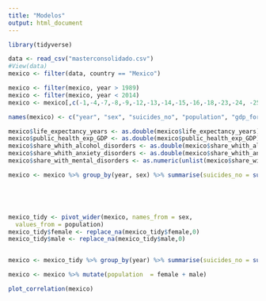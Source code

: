 ```yaml
---
title: "Modelos"
output: html_document
---
```



```r
library(tidyverse)
```

```r
data <- read_csv("masterconsolidado.csv")
#View(data)
mexico <- filter(data, country == "Mexico")

mexico <- filter(mexico, year > 1989)
mexico <- filter(mexico, year < 2014)
mexico <- mexico[,c(-1,-4,-7,-8,-9,-12,-13,-14,-15,-16,-18,-23,-24, -25, -26, -27, -28)]

names(mexico) <- c("year", "sex", "suicides_no", "population", "gdp_for_year", "gdp_per_capita", "life_expectancy_years", "public_health_exp_GDP","share_whith_alcohol_disorders",  "share_whith_anxiety_disorders", "share_with_mental_disorders")

mexico$life_expectancy_years <- as.double(mexico$life_expectancy_years)
mexico$public_health_exp_GDP <- as.double(mexico$public_health_exp_GDP)
mexico$share_whith_alcohol_disorders <- as.double(mexico$share_whith_alcohol_disorders)
mexico$share_whith_anxiety_disorders <- as.double(mexico$share_whith_anxiety_disorders)
mexico$share_with_mental_disorders <- as.numeric(unlist(mexico$share_with_mental_disorders))

mexico <- mexico %>% group_by(year, sex) %>% summarise(suicides_no = sum(suicides_no), population = sum(population), gdp_for_year = mean(gdp_for_year), gdp_per_capita = mean(gdp_per_capita), life_expectancy_years = mean(life_expectancy_years),public_health_exp_GDP = mean(public_health_exp_GDP), share_whith_alcohol_disorders = mean(share_whith_alcohol_disorders), share_whith_anxiety_disorders = mean(share_whith_anxiety_disorders), share_with_mental_disorders = mean(share_with_mental_disorders) )






```

```r
mexico_tidy <- pivot_wider(mexico, names_from = sex, 
  values_from = population)
mexico_tidy$female <- replace_na(mexico_tidy$female,0)
mexico_tidy$male <- replace_na(mexico_tidy$male,0)


mexico <- mexico_tidy %>% group_by(year) %>% summarise(suicides_no = sum(suicides_no), gdp_for_year = mean(gdp_for_year), gdp_per_capita = mean(gdp_per_capita), life_expectancy_years = mean(life_expectancy_years),public_health_exp_GDP = mean(public_health_exp_GDP), share_whith_alcohol_disorders = mean(share_whith_alcohol_disorders), share_whith_anxiety_disorders = mean(share_whith_anxiety_disorders), share_with_mental_disorders = mean(share_with_mental_disorders), female = sum(female), male = sum(male) )

mexico <- mexico %>% mutate(population  = female + male)

```


```r
plot_correlation(mexico)
```


